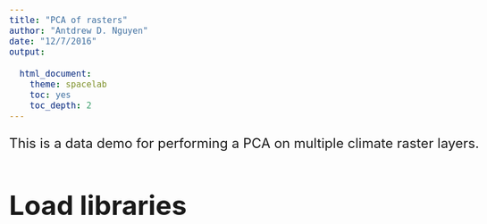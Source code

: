 ```yaml
---
title: "PCA of rasters"
author: "Antdrew D. Nguyen"
date: "12/7/2016"
output: 
  
  html_document:
    theme: spacelab
    toc: yes
    toc_depth: 2
---
```

<style type="text/css">

body{ /* Normal  */
   font-size: 24px;
}

code.r{ /* Code block */
  font-size: 18px;
}
pre { /* Code block */
  font-size: 18px
}
</style>

This is a data demo for performing a PCA on multiple climate raster layers.

# Load libraries
```r

```

